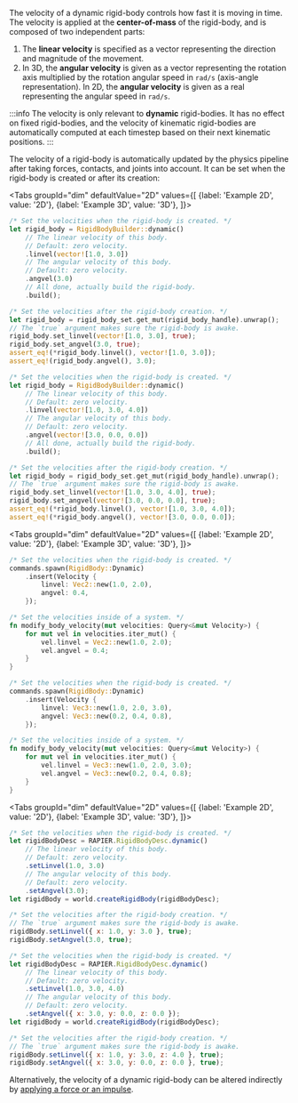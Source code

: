
The velocity of a dynamic rigid-body controls how fast it is moving in time. The velocity is applied at the **center-of-mass**
of the rigid-body, and is composed of two independent parts:
1. The **linear velocity** is specified as a vector representing the direction and magnitude of the movement.
2. In 3D, the **angular velocity** is given as a vector representing the rotation
   axis multiplied by the rotation angular speed in `rad/s` (axis-angle representation). In 2D, the **angular velocity** is
   given as a real representing the angular speed in `rad/s`.

:::info
The velocity is only relevant to **dynamic** rigid-bodies. It has no effect on fixed rigid-bodies, and the
velocity of kinematic rigid-bodies are automatically computed at each timestep based on their next kinematic
positions.
:::

The velocity of a rigid-body is automatically updated by the physics pipeline after taking forces, contacts,
and joints into account. It can be set when the rigid-body is created or after its creation:

<rapier>

<Tabs
groupId="dim"
defaultValue="2D"
values={[
{label: 'Example 2D', value: '2D'},
{label: 'Example 3D', value: '3D'},
]}>
<TabItem value="2D">

```rust
/* Set the velocities when the rigid-body is created. */
let rigid_body = RigidBodyBuilder::dynamic()
    // The linear velocity of this body.
    // Default: zero velocity.
    .linvel(vector![1.0, 3.0])
    // The angular velocity of this body.
    // Default: zero velocity.
    .angvel(3.0)
    // All done, actually build the rigid-body.
    .build();
```
```rust
/* Set the velocities after the rigid-body creation. */
let rigid_body = rigid_body_set.get_mut(rigid_body_handle).unwrap();
// The `true` argument makes sure the rigid-body is awake.
rigid_body.set_linvel(vector![1.0, 3.0], true);
rigid_body.set_angvel(3.0, true);
assert_eq!(*rigid_body.linvel(), vector![1.0, 3.0]);
assert_eq!(rigid_body.angvel(), 3.0);
```

  </TabItem>
  <TabItem value="3D">

```rust
/* Set the velocities when the rigid-body is created. */
let rigid_body = RigidBodyBuilder::dynamic()
    // The linear velocity of this body.
    // Default: zero velocity.
    .linvel(vector![1.0, 3.0, 4.0])
    // The angular velocity of this body.
    // Default: zero velocity.
    .angvel(vector![3.0, 0.0, 0.0])
    // All done, actually build the rigid-body.
    .build();
```
```rust
/* Set the velocities after the rigid-body creation. */
let rigid_body = rigid_body_set.get_mut(rigid_body_handle).unwrap();
// The `true` argument makes sure the rigid-body is awake.
rigid_body.set_linvel(vector![1.0, 3.0, 4.0], true);
rigid_body.set_angvel(vector![3.0, 0.0, 0.0], true);
assert_eq!(*rigid_body.linvel(), vector![1.0, 3.0, 4.0]);
assert_eq!(*rigid_body.angvel(), vector![3.0, 0.0, 0.0]);
```

  </TabItem>
</Tabs>

</rapier>

<bevy>

<Tabs
groupId="dim"
defaultValue="2D"
values={[
{label: 'Example 2D', value: '2D'},
{label: 'Example 3D', value: '3D'},
]}>
<TabItem value="2D">

```rust
/* Set the velocities when the rigid-body is created. */
commands.spawn(RigidBody::Dynamic)
    .insert(Velocity {
        linvel: Vec2::new(1.0, 2.0),
        angvel: 0.4,
    });
```
```rust
/* Set the velocities inside of a system. */
fn modify_body_velocity(mut velocities: Query<&mut Velocity>) {
    for mut vel in velocities.iter_mut() {
        vel.linvel = Vec2::new(1.0, 2.0);
        vel.angvel = 0.4;
    }
}
```

  </TabItem>
  <TabItem value="3D">

```rust
/* Set the velocities when the rigid-body is created. */
commands.spawn(RigidBody::Dynamic)
    .insert(Velocity {
        linvel: Vec3::new(1.0, 2.0, 3.0),
        angvel: Vec3::new(0.2, 0.4, 0.8),
    });
```
```rust
/* Set the velocities inside of a system. */
fn modify_body_velocity(mut velocities: Query<&mut Velocity>) {
    for mut vel in velocities.iter_mut() {
        vel.linvel = Vec3::new(1.0, 2.0, 3.0);
        vel.angvel = Vec3::new(0.2, 0.4, 0.8);
    }
}
```

  </TabItem>
</Tabs>

</bevy>
<js>

<Tabs
groupId="dim"
defaultValue="2D"
values={[
{label: 'Example 2D', value: '2D'},
{label: 'Example 3D', value: '3D'},
]}>
<TabItem value="2D">

```js
/* Set the velocities when the rigid-body is created. */
let rigidBodyDesc = RAPIER.RigidBodyDesc.dynamic()
    // The linear velocity of this body.
    // Default: zero velocity.
    .setLinvel(1.0, 3.0)
    // The angular velocity of this body.
    // Default: zero velocity.
    .setAngvel(3.0);
let rigidBody = world.createRigidBody(rigidBodyDesc);
```
```js
/* Set the velocities after the rigid-body creation. */
// The `true` argument makes sure the rigid-body is awake.
rigidBody.setLinvel({ x: 1.0, y: 3.0 }, true);
rigidBody.setAngvel(3.0, true);
```

  </TabItem>
  <TabItem value="3D">

```js
/* Set the velocities when the rigid-body is created. */
let rigidBodyDesc = RAPIER.RigidBodyDesc.dynamic()
    // The linear velocity of this body.
    // Default: zero velocity.
    .setLinvel(1.0, 3.0, 4.0)
    // The angular velocity of this body.
    // Default: zero velocity.
    .setAngvel({ x: 3.0, y: 0.0, z: 0.0 });
let rigidBody = world.createRigidBody(rigidBodyDesc);
```
```js
/* Set the velocities after the rigid-body creation. */
// The `true` argument makes sure the rigid-body is awake.
rigidBody.setLinvel({ x: 1.0, y: 3.0, z: 4.0 }, true);
rigidBody.setAngvel({ x: 3.0, y: 0.0, z: 0.0 }, true);
```

  </TabItem>
</Tabs>

</js>

Alternatively, the velocity of a dynamic rigid-body can be altered indirectly by
[applying a force or an impulse](#forces-and-impulses).
